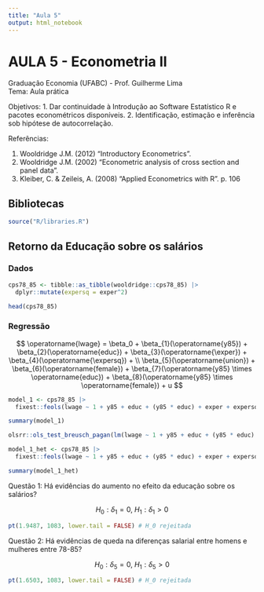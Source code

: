 ```yaml
---
title: "Aula 5"
output: html_notebook
---
```


# AULA 5 - Econometria II

Graduação Economia (UFABC) - Prof. Guilherme Lima\
Tema: Aula prática

Objetivos: 1. Dar continuidade à Introdução ao Software Estatístico R e pacotes econométricos disponíveis. 2. Identificação, estimação e inferência sob hipótese de autocorrelação.

Referências:

1.  Wooldridge J.M. (2012) "Introductory Econometrics".
2.  Wooldridge J.M. (2002) "Econometric analysis of cross section and panel data".
3.  Kleiber, C. & Zeileis, A. (2008) "Applied Econometrics with R". p. 106

## Bibliotecas

```r
source("R/libraries.R")
```

## Retorno da Educação sobre os salários

### Dados

```r
cps78_85 <- tibble::as_tibble(wooldridge::cps78_85) |> 
  dplyr::mutate(expersq = exper^2)

head(cps78_85)
```

### Regressão

$$
\operatorname{lwage} = \beta_0 + \beta_{1}(\operatorname{y85}) + \beta_{2}(\operatorname{educ}) + \beta_{3}(\operatorname{\exper}) + \beta_{4}(\operatorname{\expersq}) + \\ \beta_{5}(\operatorname{union}) + \beta_{6}(\operatorname{female}) + \beta_{7}(\operatorname{y85} \times \operatorname{educ}) + \beta_{8}(\operatorname{y85} \times \operatorname{female}) + u
$$

```r
model_1 <- cps78_85 |> 
  fixest::feols(lwage ~ 1 + y85 + educ + (y85 * educ) + exper + expersq + union + female + (y85 * female))

summary(model_1)

olsrr::ols_test_breusch_pagan(lm(lwage ~ 1 + y85 + educ + (y85 * educ) + exper + expersq + union + female + (y85 * female), cps78_85)) # heterocedasticidade

model_1_het <- cps78_85 |> 
  fixest::feols(lwage ~ 1 + y85 + educ + (y85 * educ) + exper + expersq + union + female + (y85 * female), se = "hetero")

summary(model_1_het)
```

Questão 1: Há evidências do aumento no efeito da educação sobre os salários?

$$H_0: \delta_1 = 0,\ H_1: \delta_1 > 0$$

```r
pt(1.9487, 1083, lower.tail = FALSE) # H_0 rejeitada
```

Questão 2: Há evidências de queda na diferenças salarial entre homens e mulheres entre 78-85?

$$H_0: \delta_5 = 0,\ H_1: \delta_5 > 0$$

```r
pt(1.6503, 1083, lower.tail = FALSE) # H_0 rejeitada
```
